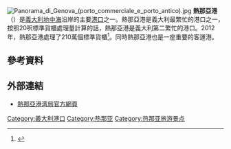 [[File:Panorama_di_Genova_(porto_commerciale_e_porto_antico).jpg|thumb]]
'''熱那亞港'''（{{lang-it|'''Porto di Genova'''}}）是[[義大利|義大利]][[地中海|地中海]]沿岸的主要[[港口|港口]]之一。熱那亞港是義大利最繁忙的港口之一，按照20呎標準貨櫃處理量計算的話，熱那亞港是義大利第二繁忙的港口。2012年，熱那亞港處理了210萬個標準貨櫃<ref>{{cite news|title=Top 100 ports 2013|url=http://europe.nxtbook.com/nxteu/informa/ci_top100ports2013/index.php?startid=78#/76|accessdate=19 November 2013|newspaper=[[Lloyd's_List|Lloyd's List]]|date=29 August 2013|deadurl=yes|archiveurl=https://web.archive.org/web/20140309090803/http://europe.nxtbook.com/nxteu/informa/ci_top100ports2013/index.php?startid=78#/76|archivedate=2014年3月9日}}</ref>。同時熱那亞港也是一座重要的客運港。

==參考資料==
{{reflist}}

==外部連結==
* [http://www.porto.genova.it/ 熱那亞港湾局官方網頁] {{Wayback|url=http://www.porto.genova.it/ |date=20210212021123 }} {{it icon}}

{{Commons|Porto di Genova}}

[[Category:義大利港口|Category:義大利港口]]
[[Category:热那亚|Category:热那亚]]
[[Category:热那亚旅游景点|Category:热那亚旅游景点]]